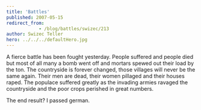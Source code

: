 ```yaml
---
title: 'Battles'
published: 2007-05-15
redirect_from: 
            - /blog/battles/swizec/213
author: Swizec Teller
hero: ../../../defaultHero.jpg
---
```

A fierce battle has been fought yesterday. People suffered and people died but most of all many a bomb went off and mortars spewed out their load by the ton. The countryside is forever changed, those villages will never be the same again. Their men are dead, their women pillaged and their houses raped. The populace suffered greatly as the invading armies ravaged the countryside and the poor crops perished in great numbers.

The end result? I passed german.